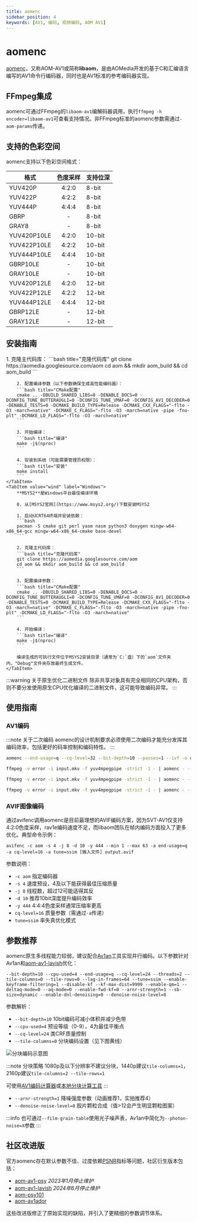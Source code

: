 ```yaml
---
title: aomenc
sidebar_position: 4
keywords: [AV1, 编码, 视频编码, AOM AV1]
---
```



# aomenc

[aomenc](https://aomedia.googlesource.com/aom/)，又称AOM-AV1或简称**libaom**，是由AOMedia开发的基于C和汇编语言编写的AV1命令行编码器，同时也是AV1标准的参考编码器实现。

## FFmpeg集成

aomenc可通过FFmpeg的``libaom-av1``编解码器调用，执行``ffmpeg -h encoder=libaom-av1``可查看支持情况。非FFmpeg标准的aomenc参数需通过``-aom-params``传递。

## 支持的色彩空间

aomenc支持以下色彩空间格式：

| 格式            | 色度采样       | 支持位深        |
|-----------------|:-------------:|----------------|
| YUV420P         | 4:2:0         | 8-bit          |
| YUV422P         | 4:2:2         | 8-bit          |
| YUV444P         | 4:4:4         | 8-bit          |
| GBRP            | -             | 8-bit          |
| GRAY8           | -             | 8-bit          |
| YUV420P10LE     | 4:2:0         | 10-bit         |
| YUV422P10LE     | 4:2:2         | 10-bit         |
| YUV444P10LE     | 4:4:4         | 10-bit         |
| GBRP10LE        | -             | 10-bit         |
| GRAY10LE        | -             | 10-bit         |
| YUV420P12LE     | 4:2:0         | 12-bit         |
| YUV422P12LE     | 4:2:2         | 12-bit         |
| YUV444P12LE     | 4:4:4         | 12-bit         |
| GBRP12LE        | -             | 12-bit         |
| GRAY12LE        | -             | 12-bit         |


## 安装指南

<Tabs>
    <TabItem value="unixlike" label="Linux & macOS" default>
        1. 克隆主代码库：
        ```bash title="克隆代码库"
        git clone https://aomedia.googlesource.com/aom
        cd aom && mkdir aom_build && cd aom_build
        ```

        2. 配置编译参数（以下参数确保生成高性能编码器）：
        ```bash title="CMake配置"
        cmake .. -DBUILD_SHARED_LIBS=0 -DENABLE_DOCS=0 -DCONFIG_TUNE_BUTTERAUGLI=0 -DCONFIG_TUNE_VMAF=0 -DCONFIG_AV1_DECODER=0 -DENABLE_TESTS=0 -DCMAKE_BUILD_TYPE=Release -DCMAKE_CXX_FLAGS="-flto -O3 -march=native" -DCMAKE_C_FLAGS="-flto -O3 -march=native -pipe -fno-plt" -DCMAKE_LD_FLAGS="-flto -O3 -march=native"
        ```

        3. 开始编译：
        ```bash title="编译"
        make -j$(nproc)
        ```

        4. 安装到系统（可能需要管理员权限）：
        ```bash title="安装"
        make install
        ```
    </TabItem>
    <TabItem value="wind" label="Windows">
        **MSYS2**是Windows平台最佳编译环境

        0. 从[MSYS2官网](https://www.msys2.org/)下载安装MSYS2

        1. 启动UCRT64终端并安装依赖：
        ```bash
        pacman -S cmake git perl yasm nasm python3 doxygen mingw-w64-x86_64-gcc mingw-w64-x86_64-cmake base-devel
        ```

        2. 克隆主代码库：
        ```bash title="克隆代码库"
        git clone https://aomedia.googlesource.com/aom
        cd aom && mkdir aom_build && cd aom_build
        ```

        3. 配置编译参数：
        ```bash title="CMake配置"
        cmake .. -DBUILD_SHARED_LIBS=0 -DENABLE_DOCS=0 -DCONFIG_TUNE_BUTTERAUGLI=0 -DCONFIG_TUNE_VMAF=0 -DCONFIG_AV1_DECODER=0 -DENABLE_TESTS=0 -DCMAKE_BUILD_TYPE=Release -DCMAKE_CXX_FLAGS="-flto -O3 -march=native" -DCMAKE_C_FLAGS="-flto -O3 -march=native -pipe -fno-plt" -DCMAKE_LD_FLAGS="-flto -O3 -march=native"
        ```

        4. 开始编译：
        ```bash title="编译"
        make -j$(nproc)
        ```

        编译生成的可执行文件位于MSYS2安装目录（通常为`C:`盘）下的`aom`文件夹内，"Debug"文件夹存放最终生成文件。
    </TabItem>
</Tabs>

:::warning 关于原生优化二进制文件
除非共享对象具有完全相同的CPU架构，否则不要分发使用原生CPU优化编译的二进制文件，这可能导致编码异常。
:::

## 使用指南

### AV1编码

:::note 关于二次编码
aomenc的设计机制要求必须使用二次编码才能充分发挥其编码效率，包括更好的码率控制和编码特性。
:::

```bash title="Y4M输入+CQ22+单次编码+IVF输出"
aomenc --end-usage=q --cq-level=32 --bit-depth=10 --passes=1 --ivf -o output.ivf input.y4m
```

```bash title="FFmpeg管道输入"
ffmpeg -v error -i input.mkv -f yuv4mpegpipe -strict -1 - | aomenc - --end-usage=q --cq-level=32 --bit-depth=10 --passes=1 --ivf -o output.ivf
```

```bash title="FFmpeg管道+二次编码（第一遍）"
ffmpeg -v error -i input.mkv -f yuv4mpegpipe -strict -1 - | aomenc - --end-usage=q --cq-level=32 --bit-depth=10 --passes=2 --pass=1 --fpf-log=aom-pass.log  --ivf -o output.ivf
```
```bash title="FFmpeg管道+二次编码（第二遍）"
ffmpeg -v error -i input.mkv -f yuv4mpegpipe -strict -1 - | aomenc - --end-usage=q --cq-level=32 --bit-depth=10 --passes=2 --pass=2 --fpf-log=aom-pass.log  --ivf -o output.ivf
```

### AVIF图像编码

通过avifenc调用aomenc是目前最理想的AVIF编码方案，因为SVT-AV1仅支持4:2:0色度采样，rav1e编码速度不足，而libaom团队在帧内编码方面投入了更多优化。典型命令示例：

`avifenc -c aom -s 4 -j 8 -d 10 -y 444 --min 1 --max 63 -a end-usage=q -a cq-level=16 -a tune=ssim [输入文件] output.avif`

参数说明：

- `-c aom` 指定编码器
- `-s 4` 速度预设，4及以下能获得最佳压缩质量
- `-j 8` 线程数，超过12可能适得其反
- `-d 10` 推荐10bit深度提升编码效率
- `-y 444` 4:4:4色度采样通常压缩率更高
- `cq-level=16` 质量参数（需通过`-a`传递）
- `tune=ssim` 率失真优化模式

## 参数推荐

aomenc原生多线程能力较弱，建议配合[Av1an](/docs/utilities/av1an)工具实现并行编码。以下参数针对Av1an和[aom-av1-lavish](./aom-av1-lavish.mdx)优化：

`--bit-depth=10 --cpu-used=4 --end-usage=q --cq-level=24 --threads=2 --tile-columns=0 --tile-rows=0 --lag-in-frames=64 --tune=ssim --enable-keyframe-filtering=1 --disable-kf --kf-max-dist=9999 --enable-qm=1 --deltaq-mode=0 --aq-mode=0 --enable-fwd-kf=0 --arnr-strength=1 --sb-size=dynamic --enable-dnl-denoising=0 --denoise-noise-level=8`

参数解析：

- `--bit-depth=10` 10bit编码可减小体积并减少色带
- `--cpu-used=4` 预设等级（0-9），4为最佳平衡点
- `--cq-level=24` 类CRF质量控制
- `--tile-columns=0` 分块编码设置（见下图黄线）

<picture>
    <source srcset="https://raw.githubusercontent.com/av1-community-contributors/images/main/tiling_av1.avif?token=GHSAT0AAAAAACEZPDXIZARY5MGSTJW4SI22ZHY636A" type="image/avif" />
    <img src="https://autumn.revolt.chat/attachments/HwhZjoDsdzLZsJM2mjzX7lEDmJn1xcYNdrQqmOxPYW/tiling_av1.jpeg" alt="分块编码示意图" loading="lazy" />
</picture>

:::note 分块策略
1080p及以下分辨率不建议分块，1440p建议`tile-columns=1`，2160p建议`tile-columns=2 --tile-rows=1`

可使用[AV1编码计算器](https://autocompressor.net/tools/av1-calculator)或[本地分块计算工具](https://github.com/gianni-rosato/av1-tile-calc)
:::

- `--arnr-strength=1` 降噪强度参数（动画推荐1，实拍推荐4）
- `--denoise-noise-level=8` 胶片颗粒合成（值>12会产生明显颗粒图案）

:::info
也可通过`--film-grain-table`使用光子噪声表，Av1an中简化为`--photon-noise=X`参数
:::

## 社区改进版

官方aomenc存在默认参数不佳、过度依赖[PSNR](../metrics/PSNR.mdx)指标等问题，社区衍生版本包括：

- [aom-av1-psy](https://github.com/BlueSwordM/aom-av1-psy) *2023年1月停止维护*
- [aom-av1-lavish](./aom-av1-lavish.mdx) *2024年6月停止维护*
- [aom-psy101](./aom-psy101.mdx)
- [aom-av1ador](https://github.com/porcino/aom-av1ador)

这些改进版修正了原始实现的缺陷，并引入了更精细的参数调节体系。